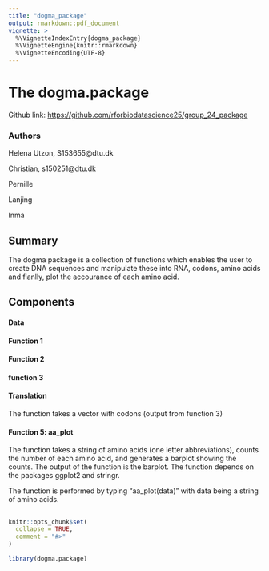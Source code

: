 ```yaml
---
title: "dogma_package"
output: rmarkdown::pdf_document
vignette: >
  %\VignetteIndexEntry{dogma_package}
  %\VignetteEngine{knitr::rmarkdown}
  %\VignetteEncoding{UTF-8}
---
```


# The dogma.package

Github link: <https://github.com/rforbiodatascience25/group_24_package>

### Authors

Helena Utzon, S153655\@dtu.dk

Christian, s150251\@dtu.dk

Pernille

Lanjing

Inma

## Summary

The dogma package is a collection of functions which enables the user to create DNA sequences and manipulate these into RNA, codons, amino acids and fianlly, plot the accourance of each amino acid.

## Components

#### Data

#### Function 1

#### Function 2

#### function 3

#### Translation

The function takes a vector with codons (output from function 3)

#### Function 5: aa_plot

The function takes a string of amino acids (one letter abbreviations), counts the number of each amino acid, and generates a barplot showing the counts. The output of the function is the barplot. The function depends on the packages ggplot2 and stringr.

The function is performed by typing "aa_plot(data)" with data being a string of amino acids.

## 

```r
knitr::opts_chunk$set(
  collapse = TRUE,
  comment = "#>"
)
```

```r
library(dogma.package)
```

